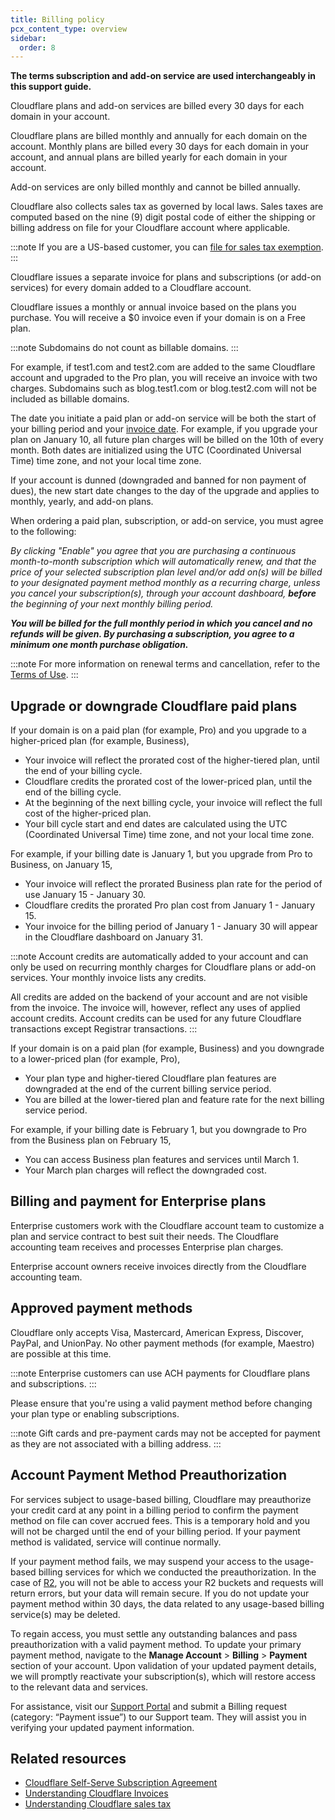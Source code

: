 ```yaml
---
title: Billing policy
pcx_content_type: overview
sidebar:
  order: 8
---
```


**The terms subscription and add-on service are used interchangeably in this support guide.**

Cloudflare plans and add-on services are billed every 30 days for each domain in your account.

Cloudflare plans are billed monthly and annually for each domain on the account. Monthly plans are billed every 30 days for each domain in your account, and annual plans are billed yearly for each domain in your account.

Add-on services are only billed monthly and cannot be billed annually.

Cloudflare also collects sales tax as governed by local laws. Sales taxes are computed based on the nine (9) digit postal code of either the shipping or billing address on file for your Cloudflare account where applicable.

:::note
If you are a US-based customer, you can [file for sales tax exemption](/billing/sales-tax/#filing-for-us-sales-tax-exemption/).
:::

Cloudflare issues a separate invoice for plans and subscriptions (or add-on services) for every domain added to a Cloudflare account.

Cloudflare issues a monthly or annual invoice based on the plans you purchase. You will receive a $0 invoice even if your domain is on a Free plan. 

:::note
Subdomains do not count as billable domains.
:::

For example, if test1.com and test2.com are added to the same Cloudflare account and upgraded to the Pro plan, you will receive an invoice with two charges. Subdomains such as blog.test1.com or blog.test2.com will not be included as billable domains.

The date you initiate a paid plan or add-on service will be both the start of your billing period and your [invoice date](/billing/invoices/). For example, if you upgrade your plan on January 10, all future plan charges will be billed on the 10th of every month. Both dates are initialized using the UTC (Coordinated Universal Time) time zone, and not your local time zone.

If your account is dunned (downgraded and banned for non payment of dues), the new start date changes to the day of the upgrade and applies to monthly, yearly, and add-on plans.

When ordering a paid plan, subscription, or add-on service, you must agree to the following:

*By clicking "Enable" you agree that you are purchasing a continuous month-to-month subscription which will automatically renew, and that the price of your selected subscription plan level and/or add on(s) will be billed to your designated payment method monthly as a recurring charge, unless you cancel your subscription(s), through your account dashboard,* ***before*** *the beginning of your next monthly billing period.*

***You will be billed for the full monthly period in which you cancel and no refunds will be given. By purchasing a subscription, you agree to a minimum one month purchase obligation.***

:::note
For more information on renewal terms and cancellation, refer to the [Terms of Use](https://www.cloudflare.com/terms/).
:::

## Upgrade or downgrade Cloudflare paid plans

If your domain is on a paid plan (for example, Pro) and you upgrade to a higher-priced plan (for example, Business),

* Your invoice will reflect the prorated cost of the higher-tiered plan, until the end of your billing cycle.
* Cloudflare credits the prorated cost of the lower-priced plan, until the end of the billing cycle.
* At the beginning of the next billing cycle, your invoice will reflect the full cost of the higher-priced plan.
* Your bill cycle start and end dates are calculated using the UTC (Coordinated Universal Time) time zone, and not your local time zone.

For example, if your billing date is January 1, but you upgrade from Pro to Business, on January 15,

* Your invoice will reflect the prorated Business plan rate for the period of use January 15 - January 30.
* Cloudflare credits the prorated Pro plan cost from January 1 - January 15.
* Your invoice for the billing period of January 1 - January 30 will appear in the Cloudflare dashboard on January 31.


:::note
Account credits are automatically added to your account and can only be used on recurring monthly charges for Cloudflare plans or add-on services. Your monthly invoice lists any credits.

All credits are added on the backend of your account and are not visible from the invoice. The invoice will, however, reflect any uses of applied account credits. Account credits can be used for any future Cloudflare transactions except Registrar transactions.
:::

If your domain is on a paid plan (for example, Business) and you downgrade to a lower-priced plan (for example, Pro),

* Your plan type and higher-tiered Cloudflare plan features are downgraded at the end of the current billing service period. 
* You are billed at the lower-tiered plan and feature rate for the next billing service period.

For example, if your billing date is February 1, but you downgrade to Pro from the Business plan on February 15,

* You can access Business plan features and services until March 1.
* Your March plan charges will reflect the downgraded cost.


## Billing and payment for Enterprise plans

Enterprise customers work with the Cloudflare account team to customize a plan and service contract to best suit their needs. The Cloudflare accounting team receives and processes Enterprise plan charges.

Enterprise account owners receive invoices directly from the Cloudflare accounting team.

## Approved payment methods

Cloudflare only accepts Visa, Mastercard, American Express, Discover, PayPal, and UnionPay. No other payment methods (for example, Maestro) are possible at this time.

:::note
Enterprise customers can use ACH payments for Cloudflare plans and subscriptions.
:::

Please ensure that you're using a valid payment method before changing your plan type or enabling subscriptions.

:::note
Gift cards and pre-payment cards may not be accepted for payment as they are not associated with a billing address.
:::


## Account Payment Method Preauthorization

For services subject to usage-based billing, Cloudflare may preauthorize your credit card at any point in a billing period to confirm the payment method on file can cover accrued fees. This is a temporary hold and you will not be charged until the end of your billing period. If your payment method is validated, service will continue normally.

If your payment method fails, we may suspend your access to the usage-based billing services for which we conducted the preauthorization. In the case of [R2](/r2/), you will not be able to access your R2 buckets and requests will return errors, but your data will remain secure. If you do not update your payment method within 30 days, the data related to any usage-based billing service(s) may be deleted.

To regain access, you must settle any outstanding balances and pass preauthorization with a valid payment method. To update your primary payment method, navigate to the **Manage Account** > **Billing** > **Payment** section of your account. Upon validation of your updated payment details, we will promptly reactivate your subscription(s), which will restore access to the relevant data and services.

For assistance, visit our [Support Portal](https://support.cloudflare.com/hc/en-us) and submit a Billing request (category: “Payment issue”) to our Support team. They will assist you in verifying your updated payment information.

## Related resources

* [Cloudflare Self-Serve Subscription Agreement](https://www.cloudflare.com/terms/)
* [Understanding Cloudflare Invoices](/billing/invoices/)
* [Understanding Cloudflare sales tax](/billing/sales-tax/)